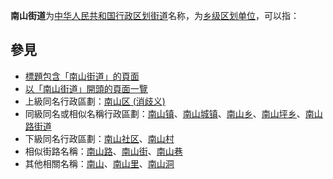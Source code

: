 '''南山街道'''为[[中华人民共和国行政区划|中华人民共和国行政区划]][[街道_(行政区划)|街道]]名称，为[[乡级行政区划|乡级区划单位]]，可以指：
{{PRC admin/disambig|21/02/82/004/000|21/13/81/002/000|23/03/02/002/000|23/05/03/003/000|32/11/11/008/000|34/18/81/002/000|44/03/05/002/000|50/01/08/007/000|51/04/02/003/000|51/07/03/004/000}}

== 參見 ==
* [[Special:Search/intitle:"南山街道"|標題包含「南山街道」的頁面]]
* [[Special:Prefixindex/南山街道|以「南山街道」開頭的頁面一覽]]
* 上級同名行政區劃：[[南山区_(消歧义)|南山区 (消歧义)]]
* 同級同名或相似名稱行政區劃：[[南山镇|南山镇]]、[[南山城镇|南山城镇]]、[[南山乡|南山乡]]、[[南山坪乡|南山坪乡]]、[[南山路街道|南山路街道]]
* 下級同名行政區劃：[[南山社区|南山社区]]、[[南山村|南山村]]
* 相似街路名稱：[[南山路|南山路]]、[[南山街|南山街]]、[[南山巷|南山巷]]
* 其他相關名稱：[[南山|南山]]、[[南山里|南山里]]、[[南山洞|南山洞]]

{{Disambiguation|Nan|cat=四字乡级行政区划消歧义}}